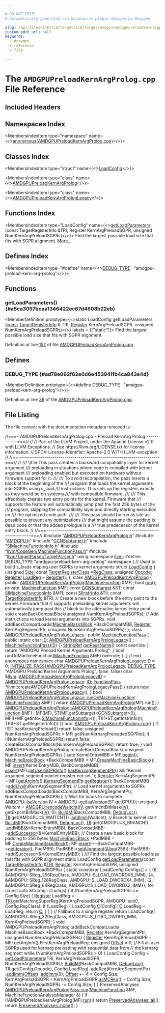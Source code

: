 ```yaml
---

# DO NOT EDIT!
# Automatically generated via docusaurus-plugin-doxygen by Doxygen.

slug: /api/files/lib/lib/target/lib/target/amdgpu/amdgpupreloadkernargprolog-cpp
custom_edit_url: null
keywords:
  - doxygen
  - reference
  - file

---
```





# The `AMDGPUPreloadKernArgProlog.cpp` File Reference

<DoxygenPage pluginConfig={pluginConfig}>



## Included Headers

<IncludesList>
<IncludesListItem
  filePath="AMDGPUPreloadKernArgProlog.h"
  permalink="/docs/api/files/lib/lib/target/lib/target/amdgpu/amdgpupreloadkernargprolog-h"
  isLocal="true" />
<IncludesListItem
  filePath="AMDGPU.h"
  permalink="/docs/api/files/lib/lib/target/lib/target/amdgpu/amdgpu-h"
  isLocal="true" />
<IncludesListItem
  filePath="GCNSubtarget.h"
  permalink="/docs/api/files/lib/lib/target/lib/target/amdgpu/gcnsubtarget-h"
  isLocal="true" />
<IncludesListItem
  filePath="SIMachineFunctionInfo.h"
  permalink="/docs/api/files/lib/lib/target/lib/target/amdgpu/simachinefunctioninfo-h"
  isLocal="true" />
<IncludesListItem
  filePath="llvm/CodeGen/MachineFunctionPass.h"
  permalink="/docs/api/files/include/include/llvm/include/llvm/codegen/machinefunctionpass-h"
  isLocal="true" />
<IncludesListItem
  filePath="llvm/TargetParser/TargetParser.h"
  permalink="/docs/api/files/include/include/llvm/include/llvm/targetparser/targetparser-h"
  isLocal="true" />
</IncludesList>

## Namespaces Index

<MembersIndex>

<MembersIndexItem
  type="namespace"
  name={<><a href="/docs/api/namespaces/anonymous-amdgpupreloadkernargprolog-cpp-">anonymous&#123;AMDGPUPreloadKernArgProlog.cpp&#125;</a></>}>
</MembersIndexItem>

</MembersIndex>

## Classes Index

<MembersIndex>

<MembersIndexItem
  type="struct"
  name={<><a href="/docs/api/structs/anonymous-namespace-amdgpupreloadkernargprolog-cpp-/loadconfig">LoadConfig</a></>}>
</MembersIndexItem>

<MembersIndexItem
  type="class"
  name={<><a href="/docs/api/classes/anonymous-namespace-amdgpupreloadkernargprolog-cpp-/amdgpupreloadkernargprolog">AMDGPUPreloadKernArgProlog</a></>}>
</MembersIndexItem>

<MembersIndexItem
  type="class"
  name={<><a href="/docs/api/classes/anonymous-namespace-amdgpupreloadkernargprolog-cpp-/amdgpupreloadkernargprologlegacy">AMDGPUPreloadKernArgPrologLegacy</a></>}>
</MembersIndexItem>

</MembersIndex>

## Functions Index

<MembersIndex>

<MembersIndexItem
  type="LoadConfig"
  name={<><a href="#a5ca3057bcaa1346422ec67d4608b22eb">getLoadParameters</a> (const TargetRegisterInfo &amp;TRI, Register KernArgPreloadSGPR, unsigned NumKernArgPreloadSGPRs)</>}>
Find the largest possible load size that fits with SGPR alignment. <a href="#a5ca3057bcaa1346422ec67d4608b22eb">More...</a>
</MembersIndexItem>

</MembersIndex>

## Defines Index

<MembersIndex>

<MembersIndexItem
  type="#define"
  name={<><a href="#ad78e062f62e0d6e453941fb4ca843e4d">DEBUG&#95;TYPE</a>&nbsp;&nbsp;&nbsp;&quot;amdgpu-preload-kern-arg-prolog&quot;</>}>
</MembersIndexItem>

</MembersIndex>


<SectionDefinition>

## Functions

### getLoadParameters() {#a5ca3057bcaa1346422ec67d4608b22eb}

<MemberDefinition
  prototype={<>static LoadConfig getLoadParameters (<a href="/docs/api/files/lib/lib/target/lib/target/aarch64/aarch64promoteconstant-cpp/#a90f8350fecae261c25be85d38b451bff">const</a> <a href="/docs/api/classes/llvm/targetregisterinfo">TargetRegisterInfo</a> &amp; TRI, <a href="/docs/api/classes/llvm/register">Register</a> KernArgPreloadSGPR, unsigned NumKernArgPreloadSGPRs)</>}
  labels = {["static"]}>
Find the largest possible load size that fits with SGPR alignment.

Definition at line <a href="#l00157">157</a> of file <a href="/docs/api/files/lib/lib/target/lib/target/amdgpu/amdgpupreloadkernargprolog-cpp">AMDGPUPreloadKernArgProlog.cpp</a>.
</MemberDefinition>

</SectionDefinition>

<SectionDefinition>

## Defines

### DEBUG&#95;TYPE {#ad78e062f62e0d6e453941fb4ca843e4d}

<MemberDefinition
  prototype={<>#define DEBUG&#95;TYPE&nbsp;&nbsp;&nbsp;&quot;amdgpu-preload-kern-arg-prolog&quot;</>}>

Definition at line <a href="#l00038">38</a> of file <a href="/docs/api/files/lib/lib/target/lib/target/amdgpu/amdgpupreloadkernargprolog-cpp">AMDGPUPreloadKernArgProlog.cpp</a>.
</MemberDefinition>

</SectionDefinition>

## File Listing

The file content with the documentation metadata removed is:

<ProgramListing>

<Link id="l00001" /><CodeLine lineNumber="1"><Highlight kind="comment">//===- AMDGPUPreloadKernArgProlog.cpp - Preload KernArg Prolog ------------===//</Highlight><Highlight kind="normal"></Highlight></CodeLine>
<Link id="l00002" /><CodeLine lineNumber="2"><Highlight kind="normal"></Highlight><Highlight kind="comment">//</Highlight><Highlight kind="normal"></Highlight></CodeLine>
<Link id="l00003" /><CodeLine lineNumber="3"><Highlight kind="normal"></Highlight><Highlight kind="comment">// Part of the LLVM Project, under the Apache License v2.0 with LLVM Exceptions.</Highlight><Highlight kind="normal"></Highlight></CodeLine>
<Link id="l00004" /><CodeLine lineNumber="4"><Highlight kind="normal"></Highlight><Highlight kind="comment">// See https://llvm.org/LICENSE.txt for license information.</Highlight><Highlight kind="normal"></Highlight></CodeLine>
<Link id="l00005" /><CodeLine lineNumber="5"><Highlight kind="normal"></Highlight><Highlight kind="comment">// SPDX-License-Identifier: Apache-2.0 WITH LLVM-exception</Highlight><Highlight kind="normal"></Highlight></CodeLine>
<Link id="l00006" /><CodeLine lineNumber="6"><Highlight kind="normal"></Highlight><Highlight kind="comment">//</Highlight><Highlight kind="normal"></Highlight></CodeLine>
<Link id="l00007" /><CodeLine lineNumber="7"><Highlight kind="normal"></Highlight><Highlight kind="comment">//===----------------------------------------------------------------------===//</Highlight><Highlight kind="normal"></Highlight></CodeLine>
<Link id="l00008" /><CodeLine lineNumber="8"><Highlight kind="normal"></Highlight><Highlight kind="comment">//</Highlight><Highlight kind="comment"></Highlight></CodeLine>
<Link id="l00009" /><CodeLine lineNumber="9"><Highlight kind="comment">/// \\file This pass creates a backward compatibility layer for kernel argument</Highlight></CodeLine>
<Link id="l00010" /><CodeLine lineNumber="10"><Highlight kind="comment">/// preloading in situations where code is compiled with kernel argument</Highlight></CodeLine>
<Link id="l00011" /><CodeLine lineNumber="11"><Highlight kind="comment">/// preloading enabled but executed on hardware without firmware support for it.</Highlight></CodeLine>
<Link id="l00012" /><CodeLine lineNumber="12"><Highlight kind="comment">///</Highlight></CodeLine>
<Link id="l00013" /><CodeLine lineNumber="13"><Highlight kind="comment">/// To avoid recompilation, the pass inserts a block at the beginning of the</Highlight></CodeLine>
<Link id="l00014" /><CodeLine lineNumber="14"><Highlight kind="comment">/// program that loads the kernel arguments into SGPRs using s&#95;load</Highlight></CodeLine>
<Link id="l00015" /><CodeLine lineNumber="15"><Highlight kind="comment">/// instructions. This sets up the registers exactly as they would be on systems</Highlight></CodeLine>
<Link id="l00016" /><CodeLine lineNumber="16"><Highlight kind="comment">/// with compatible firmware.</Highlight></CodeLine>
<Link id="l00017" /><CodeLine lineNumber="17"><Highlight kind="comment">///</Highlight></CodeLine>
<Link id="l00018" /><CodeLine lineNumber="18"><Highlight kind="comment">/// This effectively creates two entry points for the kernel. Firmware that</Highlight></CodeLine>
<Link id="l00019" /><CodeLine lineNumber="19"><Highlight kind="comment">/// supports the feature will automatically jump past the first 256 bytes of the</Highlight></CodeLine>
<Link id="l00020" /><CodeLine lineNumber="20"><Highlight kind="comment">/// program, skipping the compatibility layer and directly starting execution on</Highlight></CodeLine>
<Link id="l00021" /><CodeLine lineNumber="21"><Highlight kind="comment">/// the optimized code path.</Highlight></CodeLine>
<Link id="l00022" /><CodeLine lineNumber="22"><Highlight kind="comment">///</Highlight></CodeLine>
<Link id="l00023" /><CodeLine lineNumber="23"><Highlight kind="comment">/// This pass should be run as late as possible to prevent any optimizations</Highlight></CodeLine>
<Link id="l00024" /><CodeLine lineNumber="24"><Highlight kind="comment">/// that might assume the padding is dead code or that the added prologue is a</Highlight></CodeLine>
<Link id="l00025" /><CodeLine lineNumber="25"><Highlight kind="comment">/// true predecessor of the kernel entry block.</Highlight><Highlight kind="normal"></Highlight></CodeLine>
<Link id="l00026" /><CodeLine lineNumber="26"><Highlight kind="normal"></Highlight><Highlight kind="comment">//</Highlight><Highlight kind="normal"></Highlight></CodeLine>
<Link id="l00027" /><CodeLine lineNumber="27"><Highlight kind="normal"></Highlight><Highlight kind="comment">//===----------------------------------------------------------------------===//</Highlight><Highlight kind="normal"></Highlight></CodeLine>
<Link id="l00028" /><CodeLine lineNumber="28"><Highlight kind="normal"></Highlight></CodeLine>
<Link id="l00029" /><CodeLine lineNumber="29"><Highlight kind="normal"></Highlight><Highlight kind="preprocessor">#include &quot;<a href="/docs/api/files/lib/lib/target/lib/target/amdgpu/amdgpupreloadkernargprolog-h">AMDGPUPreloadKernArgProlog.h</a>&quot;</Highlight><Highlight kind="normal"></Highlight></CodeLine>
<Link id="l00030" /><CodeLine lineNumber="30"><Highlight kind="normal"></Highlight><Highlight kind="preprocessor">#include &quot;<a href="/docs/api/files/lib/lib/target/lib/target/amdgpu/amdgpu-h">AMDGPU.h</a>&quot;</Highlight><Highlight kind="normal"></Highlight></CodeLine>
<Link id="l00031" /><CodeLine lineNumber="31"><Highlight kind="normal"></Highlight><Highlight kind="preprocessor">#include &quot;<a href="/docs/api/files/lib/lib/target/lib/target/amdgpu/gcnsubtarget-h">GCNSubtarget.h</a>&quot;</Highlight><Highlight kind="normal"></Highlight></CodeLine>
<Link id="l00032" /><CodeLine lineNumber="32"><Highlight kind="normal"></Highlight><Highlight kind="preprocessor">#include &quot;<a href="/docs/api/files/lib/lib/target/lib/target/amdgpu/simachinefunctioninfo-h">SIMachineFunctionInfo.h</a>&quot;</Highlight><Highlight kind="normal"></Highlight></CodeLine>
<Link id="l00033" /><CodeLine lineNumber="33"><Highlight kind="normal"></Highlight><Highlight kind="preprocessor">#include &quot;<a href="/docs/api/files/include/include/llvm/include/llvm/codegen/machinefunctionpass-h">llvm/CodeGen/MachineFunctionPass.h</a>&quot;</Highlight><Highlight kind="normal"></Highlight></CodeLine>
<Link id="l00034" /><CodeLine lineNumber="34"><Highlight kind="normal"></Highlight><Highlight kind="preprocessor">#include &quot;<a href="/docs/api/files/include/include/llvm/include/llvm/targetparser/targetparser-h">llvm/TargetParser/TargetParser.h</a>&quot;</Highlight><Highlight kind="normal"></Highlight></CodeLine>
<Link id="l00035" /><CodeLine lineNumber="35"><Highlight kind="normal"></Highlight></CodeLine>
<Link id="l00036" /><CodeLine lineNumber="36"><Highlight kind="normal"></Highlight><Highlight kind="keyword">using namespace </Highlight><Highlight kind="normal"><a href="/docs/api/namespaces/llvm">llvm</a>;</Highlight></CodeLine>
<Link id="l00037" /><CodeLine lineNumber="37"><Highlight kind="normal"></Highlight></CodeLine>
<Link id="l00038" /><CodeLine lineNumber="38" lineLink="#ad78e062f62e0d6e453941fb4ca843e4d"><Highlight kind="normal"></Highlight><Highlight kind="preprocessor">#define DEBUG&#95;TYPE &quot;amdgpu-preload-kern-arg-prolog&quot;</Highlight><Highlight kind="normal"></Highlight></CodeLine>
<Link id="l00039" /><CodeLine lineNumber="39"><Highlight kind="normal"></Highlight></CodeLine>
<Link id="l00040" /><CodeLine lineNumber="40" lineLink="/docs/api/namespaces/anonymous-amdgpupreloadkernargprolog-cpp-"><Highlight kind="normal"></Highlight><Highlight kind="keyword">namespace </Highlight><Highlight kind="normal">&#123;</Highlight></CodeLine>
<Link id="l00041" /><CodeLine lineNumber="41"><Highlight kind="normal"></Highlight></CodeLine>
<Link id="l00042" /><CodeLine lineNumber="42"><Highlight kind="normal"></Highlight><Highlight kind="comment">// Used to build s&#95;loads maping user SGPRs to kernel arguments</Highlight><Highlight kind="normal"></Highlight></CodeLine>
<Link id="l00043" /><CodeLine lineNumber="43" lineLink="/docs/api/structs/anonymous-namespace-amdgpupreloadkernargprolog-cpp-/loadconfig"><Highlight kind="normal"></Highlight><Highlight kind="keyword">struct </Highlight><Highlight kind="normal"><a href="/docs/api/structs/anonymous-namespace-amdgpupreloadkernargprolog-cpp-/loadconfig">LoadConfig</a> &#123;</Highlight></CodeLine>
<Link id="l00044" /><CodeLine lineNumber="44" lineLink="/docs/api/structs/anonymous-namespace-amdgpupreloadkernargprolog-cpp-/loadconfig/#a884dea6c9a840dd0b998640d5c881e43"><Highlight kind="normal">  </Highlight><Highlight kind="keywordtype">unsigned</Highlight><Highlight kind="normal"> <a href="/docs/api/structs/anonymous-namespace-amdgpupreloadkernargprolog-cpp-/loadconfig/#a884dea6c9a840dd0b998640d5c881e43">Size</a>;</Highlight></CodeLine>
<Link id="l00045" /><CodeLine lineNumber="45" lineLink="/docs/api/structs/anonymous-namespace-amdgpupreloadkernargprolog-cpp-/loadconfig/#acf52f3aa214879fe08ae594dbf26a640"><Highlight kind="normal">  </Highlight><Highlight kind="keyword">const</Highlight><Highlight kind="normal"> <a href="/docs/api/classes/llvm/targetregisterclass">TargetRegisterClass</a> &#42;<a href="/docs/api/structs/anonymous-namespace-amdgpupreloadkernargprolog-cpp-/loadconfig/#acf52f3aa214879fe08ae594dbf26a640">RegClass</a>;</Highlight></CodeLine>
<Link id="l00046" /><CodeLine lineNumber="46" lineLink="/docs/api/structs/anonymous-namespace-amdgpupreloadkernargprolog-cpp-/loadconfig/#a1472a26f87f1ee89cd2206bc6f16578e"><Highlight kind="normal">  </Highlight><Highlight kind="keywordtype">unsigned</Highlight><Highlight kind="normal"> <a href="/docs/api/structs/anonymous-namespace-amdgpupreloadkernargprolog-cpp-/loadconfig/#a1472a26f87f1ee89cd2206bc6f16578e">Opcode</a>;</Highlight></CodeLine>
<Link id="l00047" /><CodeLine lineNumber="47" lineLink="/docs/api/structs/anonymous-namespace-amdgpupreloadkernargprolog-cpp-/loadconfig/#adbbeeafc056543d726bea428c6844f1d"><Highlight kind="normal">  <a href="/docs/api/classes/llvm/register">Register</a> <a href="/docs/api/structs/anonymous-namespace-amdgpupreloadkernargprolog-cpp-/loadconfig/#adbbeeafc056543d726bea428c6844f1d">LoadReg</a> = <a href="/docs/api/files/lib/lib/transforms/lib/transforms/utils/mem2reg-cpp/#a6fde3eb6ca09ddf2fd76432176d817bb">Register</a>();</Highlight></CodeLine>
<Link id="l00048" /><CodeLine lineNumber="48"><Highlight kind="normal">&#125;;</Highlight></CodeLine>
<Link id="l00049" /><CodeLine lineNumber="49"><Highlight kind="normal"></Highlight></CodeLine>
<Link id="l00050" /><CodeLine lineNumber="50" lineLink="/docs/api/classes/anonymous-namespace-amdgpupreloadkernargprolog-cpp-/amdgpupreloadkernargprolog"><Highlight kind="normal"></Highlight><Highlight kind="keyword">class </Highlight><Highlight kind="normal"><a href="/docs/api/classes/anonymous-namespace-amdgpupreloadkernargprolog-cpp-/amdgpupreloadkernargprolog/#a2e34d6a4dc878b77b12ab90b8c423da1">AMDGPUPreloadKernArgProlog</a> &#123;</Highlight></CodeLine>
<Link id="l00051" /><CodeLine lineNumber="51"><Highlight kind="normal"></Highlight><Highlight kind="keyword">public</Highlight><Highlight kind="normal">:</Highlight></CodeLine>
<Link id="l00052" /><CodeLine lineNumber="52"><Highlight kind="normal">  <a href="/docs/api/classes/anonymous-namespace-amdgpupreloadkernargprolog-cpp-/amdgpupreloadkernargprolog/#a2e34d6a4dc878b77b12ab90b8c423da1">AMDGPUPreloadKernArgProlog</a>(<a href="/docs/api/classes/llvm/machinefunction">MachineFunction</a> &amp;MF);</Highlight></CodeLine>
<Link id="l00053" /><CodeLine lineNumber="53"><Highlight kind="normal"></Highlight></CodeLine>
<Link id="l00054" /><CodeLine lineNumber="54"><Highlight kind="normal">  </Highlight><Highlight kind="keywordtype">bool</Highlight><Highlight kind="normal"> <a href="/docs/api/classes/anonymous-namespace-amdgpupreloadkernargprolog-cpp-/amdgpupreloadkernargprolog/#ae90770b7e8d92c7426d613fc6a3f8382">run</a>();</Highlight></CodeLine>
<Link id="l00055" /><CodeLine lineNumber="55"><Highlight kind="normal"></Highlight></CodeLine>
<Link id="l00056" /><CodeLine lineNumber="56"><Highlight kind="normal"></Highlight><Highlight kind="keyword">private</Highlight><Highlight kind="normal">:</Highlight></CodeLine>
<Link id="l00057" /><CodeLine lineNumber="57"><Highlight kind="normal">  <a href="/docs/api/classes/llvm/machinefunction">MachineFunction</a> &amp;MF;</Highlight></CodeLine>
<Link id="l00058" /><CodeLine lineNumber="58"><Highlight kind="normal">  </Highlight><Highlight kind="keyword">const</Highlight><Highlight kind="normal"> <a href="/docs/api/classes/llvm/gcnsubtarget">GCNSubtarget</a> &amp;ST;</Highlight></CodeLine>
<Link id="l00059" /><CodeLine lineNumber="59"><Highlight kind="normal">  </Highlight><Highlight kind="keyword">const</Highlight><Highlight kind="normal"> <a href="/docs/api/classes/llvm/simachinefunctioninfo">SIMachineFunctionInfo</a> &amp;MFI;</Highlight></CodeLine>
<Link id="l00060" /><CodeLine lineNumber="60"><Highlight kind="normal">  </Highlight><Highlight kind="keyword">const</Highlight><Highlight kind="normal"> <a href="/docs/api/classes/llvm/siinstrinfo">SIInstrInfo</a> &amp;TII;</Highlight></CodeLine>
<Link id="l00061" /><CodeLine lineNumber="61"><Highlight kind="normal">  </Highlight><Highlight kind="keyword">const</Highlight><Highlight kind="normal"> <a href="/docs/api/classes/llvm/targetregisterinfo">TargetRegisterInfo</a> &amp;TRI;</Highlight></CodeLine>
<Link id="l00062" /><CodeLine lineNumber="62"><Highlight kind="normal"></Highlight></CodeLine>
<Link id="l00063" /><CodeLine lineNumber="63"><Highlight kind="normal">  </Highlight><Highlight kind="comment">// Create a new block before the entry point to the kernel. Firmware that</Highlight><Highlight kind="normal"></Highlight></CodeLine>
<Link id="l00064" /><CodeLine lineNumber="64"><Highlight kind="normal">  </Highlight><Highlight kind="comment">// supports preloading kernel arguments will automatically jump past this</Highlight><Highlight kind="normal"></Highlight></CodeLine>
<Link id="l00065" /><CodeLine lineNumber="65"><Highlight kind="normal">  </Highlight><Highlight kind="comment">// block to the alternative kernel entry point.</Highlight><Highlight kind="normal"></Highlight></CodeLine>
<Link id="l00066" /><CodeLine lineNumber="66"><Highlight kind="normal">  </Highlight><Highlight kind="keywordtype">void</Highlight><Highlight kind="normal"> createBackCompatBlock(</Highlight><Highlight kind="keywordtype">unsigned</Highlight><Highlight kind="normal"> NumKernArgPreloadSGPRs);</Highlight></CodeLine>
<Link id="l00067" /><CodeLine lineNumber="67"><Highlight kind="normal"></Highlight></CodeLine>
<Link id="l00068" /><CodeLine lineNumber="68"><Highlight kind="normal">  </Highlight><Highlight kind="comment">// Add instructions to load kernel arguments into SGPRs.</Highlight><Highlight kind="normal"></Highlight></CodeLine>
<Link id="l00069" /><CodeLine lineNumber="69"><Highlight kind="normal">  </Highlight><Highlight kind="keywordtype">void</Highlight><Highlight kind="normal"> addBackCompatLoads(<a href="/docs/api/classes/llvm/machinebasicblock">MachineBasicBlock</a> &#42;BackCompatMBB,</Highlight></CodeLine>
<Link id="l00070" /><CodeLine lineNumber="70"><Highlight kind="normal">                          <a href="/docs/api/classes/llvm/register">Register</a> KernArgSegmentPtr,</Highlight></CodeLine>
<Link id="l00071" /><CodeLine lineNumber="71"><Highlight kind="normal">                          </Highlight><Highlight kind="keywordtype">unsigned</Highlight><Highlight kind="normal"> NumKernArgPreloadSGPRs);</Highlight></CodeLine>
<Link id="l00072" /><CodeLine lineNumber="72"><Highlight kind="normal">&#125;;</Highlight></CodeLine>
<Link id="l00073" /><CodeLine lineNumber="73"><Highlight kind="normal"></Highlight></CodeLine>
<Link id="l00074" /><CodeLine lineNumber="74" lineLink="/docs/api/classes/anonymous-namespace-amdgpupreloadkernargprolog-cpp-/amdgpupreloadkernargprologlegacy"><Highlight kind="normal"></Highlight><Highlight kind="keyword">class </Highlight><Highlight kind="normal"><a href="/docs/api/classes/anonymous-namespace-amdgpupreloadkernargprolog-cpp-/amdgpupreloadkernargprologlegacy/#a8a89b071b1bdf9e189163266f8603158">AMDGPUPreloadKernArgPrologLegacy</a> : </Highlight><Highlight kind="keyword">public</Highlight><Highlight kind="normal"> <a href="/docs/api/classes/llvm/machinefunctionpass/#a29c81d2386f4a727c6d33413807530c8">MachineFunctionPass</a> &#123;</Highlight></CodeLine>
<Link id="l00075" /><CodeLine lineNumber="75"><Highlight kind="normal"></Highlight><Highlight kind="keyword">public</Highlight><Highlight kind="normal">:</Highlight></CodeLine>
<Link id="l00076" /><CodeLine lineNumber="76" lineLink="/docs/api/classes/anonymous-namespace-amdgpupreloadkernargprolog-cpp-/amdgpupreloadkernargprologlegacy/#aafdae77b6023a3c71523817ef2e152c2"><Highlight kind="normal">  </Highlight><Highlight kind="keyword">static</Highlight><Highlight kind="normal"> </Highlight><Highlight kind="keywordtype">char</Highlight><Highlight kind="normal"> <a href="/docs/api/classes/anonymous-namespace-amdgpupreloadkernargprolog-cpp-/amdgpupreloadkernargprologlegacy/#aafdae77b6023a3c71523817ef2e152c2">ID</a>;</Highlight></CodeLine>
<Link id="l00077" /><CodeLine lineNumber="77"><Highlight kind="normal"></Highlight></CodeLine>
<Link id="l00078" /><CodeLine lineNumber="78" lineLink="/docs/api/classes/anonymous-namespace-amdgpupreloadkernargprolog-cpp-/amdgpupreloadkernargprologlegacy/#a8a89b071b1bdf9e189163266f8603158"><Highlight kind="normal">  <a href="/docs/api/classes/anonymous-namespace-amdgpupreloadkernargprolog-cpp-/amdgpupreloadkernargprologlegacy/#a8a89b071b1bdf9e189163266f8603158">AMDGPUPreloadKernArgPrologLegacy</a>() : <a href="/docs/api/classes/llvm/machinefunctionpass/#a29c81d2386f4a727c6d33413807530c8">MachineFunctionPass</a>(<a href="/docs/api/classes/anonymous-namespace-amdgpupreloadkernargprolog-cpp-/amdgpupreloadkernargprologlegacy/#aafdae77b6023a3c71523817ef2e152c2">ID</a>) &#123;&#125;</Highlight></CodeLine>
<Link id="l00079" /><CodeLine lineNumber="79"><Highlight kind="normal"></Highlight></CodeLine>
<Link id="l00080" /><CodeLine lineNumber="80" lineLink="/docs/api/classes/anonymous-namespace-amdgpupreloadkernargprolog-cpp-/amdgpupreloadkernargprologlegacy/#ad8a8d4cbbf65a5c3e1b2576556c72606"><Highlight kind="normal">  <a href="/docs/api/classes/llvm/stringref">StringRef</a> <a href="/docs/api/classes/anonymous-namespace-amdgpupreloadkernargprolog-cpp-/amdgpupreloadkernargprologlegacy/#ad8a8d4cbbf65a5c3e1b2576556c72606">getPassName</a>()</Highlight><Highlight kind="keyword"> const override </Highlight><Highlight kind="normal">&#123;</Highlight></CodeLine>
<Link id="l00081" /><CodeLine lineNumber="81"><Highlight kind="normal">    </Highlight><Highlight kind="keywordflow">return</Highlight><Highlight kind="normal"> </Highlight><Highlight kind="stringliteral">&quot;AMDGPU Preload Kernel Arguments Prolog&quot;</Highlight><Highlight kind="normal">;</Highlight></CodeLine>
<Link id="l00082" /><CodeLine lineNumber="82"><Highlight kind="normal">  &#125;</Highlight></CodeLine>
<Link id="l00083" /><CodeLine lineNumber="83"><Highlight kind="normal"></Highlight></CodeLine>
<Link id="l00084" /><CodeLine lineNumber="84"><Highlight kind="normal">  </Highlight><Highlight kind="keywordtype">bool</Highlight><Highlight kind="normal"> runOnMachineFunction(<a href="/docs/api/classes/llvm/machinefunction">MachineFunction</a> &amp;MF) </Highlight><Highlight kind="keyword">override</Highlight><Highlight kind="normal">;</Highlight></CodeLine>
<Link id="l00085" /><CodeLine lineNumber="85"><Highlight kind="normal">&#125;;</Highlight></CodeLine>
<Link id="l00086" /><CodeLine lineNumber="86"><Highlight kind="normal"></Highlight></CodeLine>
<Link id="l00087" /><CodeLine lineNumber="87"><Highlight kind="normal">&#125; </Highlight><Highlight kind="comment">// end anonymous namespace</Highlight><Highlight kind="normal"></Highlight></CodeLine>
<Link id="l00088" /><CodeLine lineNumber="88"><Highlight kind="normal"></Highlight></CodeLine>
<Link id="l00089" /><CodeLine lineNumber="89"><Highlight kind="normal"></Highlight><Highlight kind="keywordtype">char</Highlight><Highlight kind="normal"> <a href="/docs/api/classes/anonymous-namespace-amdgpupreloadkernargprolog-cpp-/amdgpupreloadkernargprologlegacy/#aafdae77b6023a3c71523817ef2e152c2">AMDGPUPreloadKernArgPrologLegacy::ID</a> = 0;</Highlight></CodeLine>
<Link id="l00090" /><CodeLine lineNumber="90"><Highlight kind="normal"></Highlight></CodeLine>
<Link id="l00091" /><CodeLine lineNumber="91"><Highlight kind="normal"><a href="/docs/api/files/include/include/llvm/passsupport-h/#af807c9595d50b45c0008924c4679c85c">INITIALIZE&#95;PASS</a>(<a href="/docs/api/classes/anonymous-namespace-amdgpupreloadkernargprolog-cpp-/amdgpupreloadkernargprologlegacy/#a8a89b071b1bdf9e189163266f8603158">AMDGPUPreloadKernArgPrologLegacy</a>, <a href="/docs/api/files/include/include/llvm/include/llvm/adt/genericcycleimpl-h/#ad78e062f62e0d6e453941fb4ca843e4d">DEBUG&#95;TYPE</a>,</Highlight></CodeLine>
<Link id="l00092" /><CodeLine lineNumber="92"><Highlight kind="normal">                </Highlight><Highlight kind="stringliteral">&quot;AMDGPU Preload Kernel Arguments Prolog&quot;</Highlight><Highlight kind="normal">, </Highlight><Highlight kind="keyword">false</Highlight><Highlight kind="normal">, </Highlight><Highlight kind="keyword">false</Highlight><Highlight kind="normal">)</Highlight></CodeLine>
<Link id="l00093" /><CodeLine lineNumber="93"><Highlight kind="normal"></Highlight></CodeLine>
<Link id="l00094" /><CodeLine lineNumber="94"><Highlight kind="normal">char &amp;<a href="/docs/api/namespaces/llvm">llvm</a>::<a href="/docs/api/namespaces/llvm/#a1239e0f86de632235a6d269e32ad65a1">AMDGPUPreloadKernArgPrologLegacyID</a> =</Highlight></CodeLine>
<Link id="l00095" /><CodeLine lineNumber="95"><Highlight kind="normal">    <a href="/docs/api/classes/anonymous-namespace-amdgpupreloadkernargprolog-cpp-/amdgpupreloadkernargprologlegacy/#a8a89b071b1bdf9e189163266f8603158">AMDGPUPreloadKernArgPrologLegacy</a>::<a href="/docs/api/namespaces/llvm/callingconv/#abdf8cf606905c10634e831390981b0ed">ID</a>;</Highlight></CodeLine>
<Link id="l00096" /><CodeLine lineNumber="96"><Highlight kind="normal"></Highlight></CodeLine>
<Link id="l00097" /><CodeLine lineNumber="97"><Highlight kind="normal"><a href="/docs/api/classes/llvm/functionpass">FunctionPass</a> &#42;<a href="/docs/api/namespaces/llvm">llvm</a>::<a href="/docs/api/namespaces/llvm/#a608059ed9b82ffc6c74899681a2ce2bc">createAMDGPUPreloadKernArgPrologLegacyPass</a>() &#123;</Highlight></CodeLine>
<Link id="l00098" /><CodeLine lineNumber="98"><Highlight kind="normal">  </Highlight><Highlight kind="keywordflow">return</Highlight><Highlight kind="normal"> </Highlight><Highlight kind="keyword">new</Highlight><Highlight kind="normal"> <a href="/docs/api/classes/anonymous-namespace-amdgpupreloadkernargprolog-cpp-/amdgpupreloadkernargprologlegacy/#a8a89b071b1bdf9e189163266f8603158">AMDGPUPreloadKernArgPrologLegacy</a>();</Highlight></CodeLine>
<Link id="l00099" /><CodeLine lineNumber="99"><Highlight kind="normal">&#125;</Highlight></CodeLine>
<Link id="l00100" /><CodeLine lineNumber="100"><Highlight kind="normal"></Highlight></CodeLine>
<Link id="l00101" /><CodeLine lineNumber="101" lineLink="/docs/api/classes/anonymous-namespace-amdgpupreloadkernargprolog-cpp-/amdgpupreloadkernargprologlegacy/#abb9d2f955fdc33294f429b8621fb9275"><Highlight kind="normal"></Highlight><Highlight kind="keywordtype">bool</Highlight><Highlight kind="normal"> <a href="/docs/api/classes/anonymous-namespace-amdgpupreloadkernargprolog-cpp-/amdgpupreloadkernargprologlegacy/#abb9d2f955fdc33294f429b8621fb9275">AMDGPUPreloadKernArgPrologLegacy::runOnMachineFunction</a>(</Highlight></CodeLine>
<Link id="l00102" /><CodeLine lineNumber="102"><Highlight kind="normal">    <a href="/docs/api/classes/llvm/machinefunction">MachineFunction</a> &amp;MF) &#123;</Highlight></CodeLine>
<Link id="l00103" /><CodeLine lineNumber="103"><Highlight kind="normal">  </Highlight><Highlight kind="keywordflow">return</Highlight><Highlight kind="normal"> <a href="/docs/api/classes/anonymous-namespace-amdgpupreloadkernargprolog-cpp-/amdgpupreloadkernargprolog/#a2e34d6a4dc878b77b12ab90b8c423da1">AMDGPUPreloadKernArgProlog</a>(MF).run();</Highlight></CodeLine>
<Link id="l00104" /><CodeLine lineNumber="104"><Highlight kind="normal">&#125;</Highlight></CodeLine>
<Link id="l00105" /><CodeLine lineNumber="105"><Highlight kind="normal"></Highlight></CodeLine>
<Link id="l00106" /><CodeLine lineNumber="106" lineLink="/docs/api/classes/anonymous-namespace-amdgpupreloadkernargprolog-cpp-/amdgpupreloadkernargprolog/#a2e34d6a4dc878b77b12ab90b8c423da1"><Highlight kind="normal"><a href="/docs/api/classes/anonymous-namespace-amdgpupreloadkernargprolog-cpp-/amdgpupreloadkernargprolog/#a2e34d6a4dc878b77b12ab90b8c423da1">AMDGPUPreloadKernArgProlog::AMDGPUPreloadKernArgProlog</a>(<a href="/docs/api/classes/llvm/machinefunction">MachineFunction</a> &amp;MF)</Highlight></CodeLine>
<Link id="l00107" /><CodeLine lineNumber="107"><Highlight kind="normal">    : MF(MF), ST(MF.getSubtarget&lt;<a href="/docs/api/classes/llvm/gcnsubtarget">GCNSubtarget</a>&gt;()),</Highlight></CodeLine>
<Link id="l00108" /><CodeLine lineNumber="108"><Highlight kind="normal">      MFI(&#42;MF.getInfo&lt;<a href="/docs/api/classes/llvm/simachinefunctioninfo">SIMachineFunctionInfo</a>&gt;()), TII(&#42;ST.getInstrInfo()),</Highlight></CodeLine>
<Link id="l00109" /><CodeLine lineNumber="109"><Highlight kind="normal">      TRI(&#42;ST.getRegisterInfo()) &#123;&#125;</Highlight></CodeLine>
<Link id="l00110" /><CodeLine lineNumber="110"><Highlight kind="normal"></Highlight></CodeLine>
<Link id="l00111" /><CodeLine lineNumber="111" lineLink="/docs/api/classes/anonymous-namespace-amdgpupreloadkernargprolog-cpp-/amdgpupreloadkernargprolog/#ae90770b7e8d92c7426d613fc6a3f8382"><Highlight kind="normal"></Highlight><Highlight kind="keywordtype">bool</Highlight><Highlight kind="normal"> <a href="/docs/api/classes/anonymous-namespace-amdgpupreloadkernargprolog-cpp-/amdgpupreloadkernargprolog/#ae90770b7e8d92c7426d613fc6a3f8382">AMDGPUPreloadKernArgProlog::run</a>() &#123;</Highlight></CodeLine>
<Link id="l00112" /><CodeLine lineNumber="112"><Highlight kind="normal">  </Highlight><Highlight kind="keywordflow">if</Highlight><Highlight kind="normal"> (!ST.hasKernargPreload())</Highlight></CodeLine>
<Link id="l00113" /><CodeLine lineNumber="113"><Highlight kind="normal">    </Highlight><Highlight kind="keywordflow">return</Highlight><Highlight kind="normal"> </Highlight><Highlight kind="keyword">false</Highlight><Highlight kind="normal">;</Highlight></CodeLine>
<Link id="l00114" /><CodeLine lineNumber="114"><Highlight kind="normal"></Highlight></CodeLine>
<Link id="l00115" /><CodeLine lineNumber="115"><Highlight kind="normal">  </Highlight><Highlight kind="keywordtype">unsigned</Highlight><Highlight kind="normal"> NumKernArgPreloadSGPRs = MFI.getNumKernargPreloadedSGPRs();</Highlight></CodeLine>
<Link id="l00116" /><CodeLine lineNumber="116"><Highlight kind="normal">  </Highlight><Highlight kind="keywordflow">if</Highlight><Highlight kind="normal"> (!NumKernArgPreloadSGPRs)</Highlight></CodeLine>
<Link id="l00117" /><CodeLine lineNumber="117"><Highlight kind="normal">    </Highlight><Highlight kind="keywordflow">return</Highlight><Highlight kind="normal"> </Highlight><Highlight kind="keyword">false</Highlight><Highlight kind="normal">;</Highlight></CodeLine>
<Link id="l00118" /><CodeLine lineNumber="118"><Highlight kind="normal"></Highlight></CodeLine>
<Link id="l00119" /><CodeLine lineNumber="119"><Highlight kind="normal">  createBackCompatBlock(NumKernArgPreloadSGPRs);</Highlight></CodeLine>
<Link id="l00120" /><CodeLine lineNumber="120"><Highlight kind="normal">  </Highlight><Highlight kind="keywordflow">return</Highlight><Highlight kind="normal"> </Highlight><Highlight kind="keyword">true</Highlight><Highlight kind="normal">;</Highlight></CodeLine>
<Link id="l00121" /><CodeLine lineNumber="121"><Highlight kind="normal">&#125;</Highlight></CodeLine>
<Link id="l00122" /><CodeLine lineNumber="122"><Highlight kind="normal"></Highlight></CodeLine>
<Link id="l00123" /><CodeLine lineNumber="123"><Highlight kind="normal"></Highlight><Highlight kind="keywordtype">void</Highlight><Highlight kind="normal"> AMDGPUPreloadKernArgProlog::createBackCompatBlock(</Highlight></CodeLine>
<Link id="l00124" /><CodeLine lineNumber="124"><Highlight kind="normal">    </Highlight><Highlight kind="keywordtype">unsigned</Highlight><Highlight kind="normal"> NumKernArgPreloadSGPRs) &#123;</Highlight></CodeLine>
<Link id="l00125" /><CodeLine lineNumber="125"><Highlight kind="normal">  </Highlight><Highlight kind="keyword">auto</Highlight><Highlight kind="normal"> KernelEntryMBB = MF.<a href="/docs/api/classes/llvm/machinefunction/#ab0789854909cf47f640a85fa2bac29c7">begin</a>();</Highlight></CodeLine>
<Link id="l00126" /><CodeLine lineNumber="126"><Highlight kind="normal">  <a href="/docs/api/classes/llvm/machinebasicblock">MachineBasicBlock</a> &#42;BackCompatMBB = MF.<a href="/docs/api/classes/llvm/machinefunction/#adfc62ee16549afaac5bde30156ddc989">CreateMachineBasicBlock</a>();</Highlight></CodeLine>
<Link id="l00127" /><CodeLine lineNumber="127"><Highlight kind="normal">  MF.<a href="/docs/api/classes/llvm/machinefunction/#af4c0db6d503e0ba3b8e44067023ffbba">insert</a>(KernelEntryMBB, BackCompatMBB);</Highlight></CodeLine>
<Link id="l00128" /><CodeLine lineNumber="128"><Highlight kind="normal"></Highlight></CodeLine>
<Link id="l00129" /><CodeLine lineNumber="129"><Highlight kind="normal">  <a href="/docs/api/files/lib/lib/target/lib/target/amdgpu/silowercontrolflow-cpp/#a4868c5d81c5ccc98c47aeab6244346a0">assert</a>(MFI.<a href="/docs/api/classes/llvm/simachinefunctioninfo/#a1dc64be914cf9386846075f0c66c577b">getUserSGPRInfo</a>().<a href="/docs/api/classes/llvm/gcnusersgprusageinfo/#a1b002bef17a1750dad84568c253872a4">hasKernargSegmentPtr</a>() &amp;&amp;</Highlight></CodeLine>
<Link id="l00130" /><CodeLine lineNumber="130"><Highlight kind="normal">         </Highlight><Highlight kind="stringliteral">&quot;Kernel argument segment pointer register not set.&quot;</Highlight><Highlight kind="normal">);</Highlight></CodeLine>
<Link id="l00131" /><CodeLine lineNumber="131"><Highlight kind="normal">  <a href="/docs/api/classes/llvm/register">Register</a> KernArgSegmentPtr = MFI.<a href="/docs/api/classes/llvm/simachinefunctioninfo/#ad1686a99a0b83ead8aeb2285d199af44">getArgInfo</a>().<a href="/docs/api/structs/llvm/amdgpufunctionarginfo/#ab0303f30b08e804220730feac44a5880">KernargSegmentPtr</a>.<a href="/docs/api/structs/llvm/argdescriptor/#a2ee87af66bd7eee85e5a7baabe20afe3">getRegister</a>();</Highlight></CodeLine>
<Link id="l00132" /><CodeLine lineNumber="132"><Highlight kind="normal">  BackCompatMBB-&gt;<a href="/docs/api/classes/llvm/machinebasicblock/#acce9c12cc977a88dc7bc51493ce7681c">addLiveIn</a>(KernArgSegmentPtr);</Highlight></CodeLine>
<Link id="l00133" /><CodeLine lineNumber="133"><Highlight kind="normal"></Highlight></CodeLine>
<Link id="l00134" /><CodeLine lineNumber="134"><Highlight kind="normal">  </Highlight><Highlight kind="comment">// Load kernel arguments to SGPRs</Highlight><Highlight kind="normal"></Highlight></CodeLine>
<Link id="l00135" /><CodeLine lineNumber="135"><Highlight kind="normal">  addBackCompatLoads(BackCompatMBB, KernArgSegmentPtr, NumKernArgPreloadSGPRs);</Highlight></CodeLine>
<Link id="l00136" /><CodeLine lineNumber="136"><Highlight kind="normal"></Highlight></CodeLine>
<Link id="l00137" /><CodeLine lineNumber="137"><Highlight kind="normal">  </Highlight><Highlight kind="comment">// Wait for loads to complete</Highlight><Highlight kind="normal"></Highlight></CodeLine>
<Link id="l00138" /><CodeLine lineNumber="138"><Highlight kind="normal">  <a href="/docs/api/structs/llvm/amdgpu/isaversion">AMDGPU::IsaVersion</a> <a href="/docs/api/files/lib/lib/support/lib/support/blake3/blake3-impl-h/#a78823051d1dad34b9b3d8120112e674d">IV</a> = <a href="/docs/api/namespaces/llvm/amdgpu/#a4c450943f424116a9b6b9a3db451af6c">AMDGPU::getIsaVersion</a>(ST.getCPU());</Highlight></CodeLine>
<Link id="l00139" /><CodeLine lineNumber="139"><Highlight kind="normal">  </Highlight><Highlight kind="keywordtype">unsigned</Highlight><Highlight kind="normal"> Waitcnt =</Highlight></CodeLine>
<Link id="l00140" /><CodeLine lineNumber="140"><Highlight kind="normal">      <a href="/docs/api/namespaces/llvm/amdgpu/#a538a5f491696e8b8ef0987e3aaedbb37">AMDGPU::encodeWaitcnt</a>(<a href="/docs/api/files/lib/lib/support/lib/support/blake3/blake3-impl-h/#a78823051d1dad34b9b3d8120112e674d">IV</a>, getVmcntBitMask(<a href="/docs/api/files/lib/lib/support/lib/support/blake3/blake3-impl-h/#a78823051d1dad34b9b3d8120112e674d">IV</a>), getExpcntBitMask(<a href="/docs/api/files/lib/lib/support/lib/support/blake3/blake3-impl-h/#a78823051d1dad34b9b3d8120112e674d">IV</a>), 0);</Highlight></CodeLine>
<Link id="l00141" /><CodeLine lineNumber="141"><Highlight kind="normal">  <a href="/docs/api/namespaces/llvm/#a17e04afcf0c5efeb0eb6a9a45287b5e4">BuildMI</a>(BackCompatMBB, <a href="/docs/api/namespaces/llvm/dwarf-linker/#a463a58e257d5f6fb2c39eb9a2474fc24ac2e06fc138163b7095fa483616a0a47a">DebugLoc</a>(), <a href="/docs/api/files/lib/lib/target/lib/target/hexagon/hexagoncopytocombine-cpp/#a1d40004718218dbdf06b496766299101">TII</a>.get(AMDGPU::S&#95;WAITCNT))</Highlight></CodeLine>
<Link id="l00142" /><CodeLine lineNumber="142"><Highlight kind="normal">      .<a href="/docs/api/classes/llvm/machineinstrbuilder/#a6c1f959947905135c7dd215b64957654">addImm</a>(Waitcnt);</Highlight></CodeLine>
<Link id="l00143" /><CodeLine lineNumber="143"><Highlight kind="normal"></Highlight></CodeLine>
<Link id="l00144" /><CodeLine lineNumber="144"><Highlight kind="normal">  </Highlight><Highlight kind="comment">// Branch to kernel start</Highlight><Highlight kind="normal"></Highlight></CodeLine>
<Link id="l00145" /><CodeLine lineNumber="145"><Highlight kind="normal">  <a href="/docs/api/namespaces/llvm/#a17e04afcf0c5efeb0eb6a9a45287b5e4">BuildMI</a>(BackCompatMBB, <a href="/docs/api/namespaces/llvm/dwarf-linker/#a463a58e257d5f6fb2c39eb9a2474fc24ac2e06fc138163b7095fa483616a0a47a">DebugLoc</a>(), <a href="/docs/api/files/lib/lib/target/lib/target/hexagon/hexagoncopytocombine-cpp/#a1d40004718218dbdf06b496766299101">TII</a>.get(AMDGPU::S&#95;BRANCH))</Highlight></CodeLine>
<Link id="l00146" /><CodeLine lineNumber="146"><Highlight kind="normal">      .<a href="/docs/api/classes/llvm/machineinstrbuilder/#abf1febf2a98f588146548a3a485d3838">addMBB</a>(&amp;&#42;KernelEntryMBB);</Highlight></CodeLine>
<Link id="l00147" /><CodeLine lineNumber="147"><Highlight kind="normal">  BackCompatMBB-&gt;<a href="/docs/api/classes/llvm/machinebasicblock/#a935e2a8884592189d8f261634a0b24c5">addSuccessor</a>(&amp;&#42;KernelEntryMBB);</Highlight></CodeLine>
<Link id="l00148" /><CodeLine lineNumber="148"><Highlight kind="normal"></Highlight></CodeLine>
<Link id="l00149" /><CodeLine lineNumber="149"><Highlight kind="normal">  </Highlight><Highlight kind="comment">// Create a new basic block for padding to 256 bytes</Highlight><Highlight kind="normal"></Highlight></CodeLine>
<Link id="l00150" /><CodeLine lineNumber="150"><Highlight kind="normal">  <a href="/docs/api/classes/llvm/machinebasicblock">MachineBasicBlock</a> &#42;PadMBB = MF.<a href="/docs/api/classes/llvm/machinefunction/#adfc62ee16549afaac5bde30156ddc989">CreateMachineBasicBlock</a>();</Highlight></CodeLine>
<Link id="l00151" /><CodeLine lineNumber="151"><Highlight kind="normal">  MF.<a href="/docs/api/classes/llvm/machinefunction/#af4c0db6d503e0ba3b8e44067023ffbba">insert</a>(++BackCompatMBB-&gt;<a href="/docs/api/classes/llvm/ilist-node-impl/#af719fc783be6589465137d997701a432">getIterator</a>(), PadMBB);</Highlight></CodeLine>
<Link id="l00152" /><CodeLine lineNumber="152"><Highlight kind="normal">  PadMBB-&gt;<a href="/docs/api/classes/llvm/machinebasicblock/#a8cb665c210dc8e43f537cf4c9b84e2c7">setAlignment</a>(<a href="/docs/api/structs/llvm/align">Align</a>(256));</Highlight></CodeLine>
<Link id="l00153" /><CodeLine lineNumber="153"><Highlight kind="normal">  PadMBB-&gt;<a href="/docs/api/classes/llvm/machinebasicblock/#a935e2a8884592189d8f261634a0b24c5">addSuccessor</a>(&amp;&#42;KernelEntryMBB);</Highlight></CodeLine>
<Link id="l00154" /><CodeLine lineNumber="154"><Highlight kind="normal">&#125;</Highlight></CodeLine>
<Link id="l00155" /><CodeLine lineNumber="155"><Highlight kind="normal"></Highlight><Highlight kind="comment"></Highlight></CodeLine>
<Link id="l00156" /><CodeLine lineNumber="156"><Highlight kind="comment">/// Find the largest possible load size that fits with SGPR alignment</Highlight><Highlight kind="normal"></Highlight></CodeLine>
<Link id="l00157" /><CodeLine lineNumber="157" lineLink="#a5ca3057bcaa1346422ec67d4608b22eb"><Highlight kind="normal"></Highlight><Highlight kind="keyword">static</Highlight><Highlight kind="normal"> LoadConfig <a href="#a5ca3057bcaa1346422ec67d4608b22eb">getLoadParameters</a>(</Highlight><Highlight kind="keyword">const</Highlight><Highlight kind="normal"> <a href="/docs/api/classes/llvm/targetregisterinfo">TargetRegisterInfo</a> &amp;<a href="/docs/api/files/lib/lib/codegen/machinesink-cpp/#a0f36ed1bc17fc1aa97fe291c439a0698">TRI</a>,</Highlight></CodeLine>
<Link id="l00158" /><CodeLine lineNumber="158"><Highlight kind="normal">                                    <a href="/docs/api/classes/llvm/register">Register</a> KernArgPreloadSGPR,</Highlight></CodeLine>
<Link id="l00159" /><CodeLine lineNumber="159"><Highlight kind="normal">                                    </Highlight><Highlight kind="keywordtype">unsigned</Highlight><Highlight kind="normal"> NumKernArgPreloadSGPRs) &#123;</Highlight></CodeLine>
<Link id="l00160" /><CodeLine lineNumber="160"><Highlight kind="normal">  </Highlight><Highlight kind="keyword">static</Highlight><Highlight kind="normal"> </Highlight><Highlight kind="keyword">constexpr</Highlight><Highlight kind="normal"> LoadConfig Configs&#91;&#93; = &#123;</Highlight></CodeLine>
<Link id="l00161" /><CodeLine lineNumber="161"><Highlight kind="normal">      &#123;8, &amp;AMDGPU::SReg&#95;256RegClass, AMDGPU::S&#95;LOAD&#95;DWORDX8&#95;IMM&#125;,</Highlight></CodeLine>
<Link id="l00162" /><CodeLine lineNumber="162"><Highlight kind="normal">      &#123;4, &amp;AMDGPU::SReg&#95;128RegClass, AMDGPU::S&#95;LOAD&#95;DWORDX4&#95;IMM&#125;,</Highlight></CodeLine>
<Link id="l00163" /><CodeLine lineNumber="163"><Highlight kind="normal">      &#123;2, &amp;AMDGPU::SReg&#95;64RegClass, AMDGPU::S&#95;LOAD&#95;DWORDX2&#95;IMM&#125;&#125;;</Highlight></CodeLine>
<Link id="l00164" /><CodeLine lineNumber="164"><Highlight kind="normal"></Highlight></CodeLine>
<Link id="l00165" /><CodeLine lineNumber="165"><Highlight kind="normal">  </Highlight><Highlight kind="keywordflow">for</Highlight><Highlight kind="normal"> (</Highlight><Highlight kind="keyword">const</Highlight><Highlight kind="normal"> </Highlight><Highlight kind="keyword">auto</Highlight><Highlight kind="normal"> &amp;Config : Configs) &#123;</Highlight></CodeLine>
<Link id="l00166" /><CodeLine lineNumber="166"><Highlight kind="normal">    </Highlight><Highlight kind="keywordflow">if</Highlight><Highlight kind="normal"> (NumKernArgPreloadSGPRs &gt;= Config.Size) &#123;</Highlight></CodeLine>
<Link id="l00167" /><CodeLine lineNumber="167"><Highlight kind="normal">      <a href="/docs/api/classes/llvm/register">Register</a> LoadReg = <a href="/docs/api/files/lib/lib/codegen/machinesink-cpp/#a0f36ed1bc17fc1aa97fe291c439a0698">TRI</a>.getMatchingSuperReg(KernArgPreloadSGPR,</Highlight></CodeLine>
<Link id="l00168" /><CodeLine lineNumber="168"><Highlight kind="normal">                                                 AMDGPU::sub0, Config.RegClass);</Highlight></CodeLine>
<Link id="l00169" /><CodeLine lineNumber="169"><Highlight kind="normal">      </Highlight><Highlight kind="keywordflow">if</Highlight><Highlight kind="normal"> (LoadReg) &#123;</Highlight></CodeLine>
<Link id="l00170" /><CodeLine lineNumber="170"><Highlight kind="normal">        LoadConfig <a href="/docs/api/namespaces/llvm/callingconv/#ac6aa1387c4375260e2468eb5a77fdb4cafd841a49aec1539bc88abc8ff9e170fb">C</a>(Config);</Highlight></CodeLine>
<Link id="l00171" /><CodeLine lineNumber="171"><Highlight kind="normal">        <a href="/docs/api/namespaces/llvm/callingconv/#ac6aa1387c4375260e2468eb5a77fdb4cafd841a49aec1539bc88abc8ff9e170fb">C</a>.LoadReg = LoadReg;</Highlight></CodeLine>
<Link id="l00172" /><CodeLine lineNumber="172"><Highlight kind="normal">        </Highlight><Highlight kind="keywordflow">return</Highlight><Highlight kind="normal"> <a href="/docs/api/namespaces/llvm/callingconv/#ac6aa1387c4375260e2468eb5a77fdb4cafd841a49aec1539bc88abc8ff9e170fb">C</a>;</Highlight></CodeLine>
<Link id="l00173" /><CodeLine lineNumber="173"><Highlight kind="normal">      &#125;</Highlight></CodeLine>
<Link id="l00174" /><CodeLine lineNumber="174"><Highlight kind="normal">    &#125;</Highlight></CodeLine>
<Link id="l00175" /><CodeLine lineNumber="175"><Highlight kind="normal">  &#125;</Highlight></CodeLine>
<Link id="l00176" /><CodeLine lineNumber="176"><Highlight kind="normal"></Highlight></CodeLine>
<Link id="l00177" /><CodeLine lineNumber="177"><Highlight kind="normal">  </Highlight><Highlight kind="comment">// Fallback to a single register</Highlight><Highlight kind="normal"></Highlight></CodeLine>
<Link id="l00178" /><CodeLine lineNumber="178"><Highlight kind="normal">  </Highlight><Highlight kind="keywordflow">return</Highlight><Highlight kind="normal"> LoadConfig&#123;1, &amp;AMDGPU::SReg&#95;32RegClass, AMDGPU::S&#95;LOAD&#95;DWORD&#95;IMM,</Highlight></CodeLine>
<Link id="l00179" /><CodeLine lineNumber="179"><Highlight kind="normal">                    KernArgPreloadSGPR&#125;;</Highlight></CodeLine>
<Link id="l00180" /><CodeLine lineNumber="180"><Highlight kind="normal">&#125;</Highlight></CodeLine>
<Link id="l00181" /><CodeLine lineNumber="181"><Highlight kind="normal"></Highlight></CodeLine>
<Link id="l00182" /><CodeLine lineNumber="182"><Highlight kind="normal"></Highlight><Highlight kind="keywordtype">void</Highlight><Highlight kind="normal"> AMDGPUPreloadKernArgProlog::addBackCompatLoads(</Highlight></CodeLine>
<Link id="l00183" /><CodeLine lineNumber="183"><Highlight kind="normal">    MachineBasicBlock &#42;BackCompatMBB, <a href="/docs/api/files/lib/lib/transforms/lib/transforms/utils/mem2reg-cpp/#a6fde3eb6ca09ddf2fd76432176d817bb">Register</a> KernArgSegmentPtr,</Highlight></CodeLine>
<Link id="l00184" /><CodeLine lineNumber="184"><Highlight kind="normal">    </Highlight><Highlight kind="keywordtype">unsigned</Highlight><Highlight kind="normal"> NumKernArgPreloadSGPRs) &#123;</Highlight></CodeLine>
<Link id="l00185" /><CodeLine lineNumber="185"><Highlight kind="normal">  <a href="/docs/api/files/lib/lib/transforms/lib/transforms/utils/mem2reg-cpp/#a6fde3eb6ca09ddf2fd76432176d817bb">Register</a> KernArgPreloadSGPR = MFI.getArgInfo().FirstKernArgPreloadReg;</Highlight></CodeLine>
<Link id="l00186" /><CodeLine lineNumber="186"><Highlight kind="normal">  </Highlight><Highlight kind="keywordtype">unsigned</Highlight><Highlight kind="normal"> <a href="/docs/api/namespaces/llvm/#a05f5b9a11bdcc5feba62899f95dcf878a3134224cba2545bc57954d3b072aebb4">Offset</a> = 0;</Highlight></CodeLine>
<Link id="l00187" /><CodeLine lineNumber="187"><Highlight kind="normal">  </Highlight><Highlight kind="comment">// Fill all user SGPRs used for kernarg preloading with sequential data from</Highlight><Highlight kind="normal"></Highlight></CodeLine>
<Link id="l00188" /><CodeLine lineNumber="188"><Highlight kind="normal">  </Highlight><Highlight kind="comment">// the kernarg segment</Highlight><Highlight kind="normal"></Highlight></CodeLine>
<Link id="l00189" /><CodeLine lineNumber="189"><Highlight kind="normal">  </Highlight><Highlight kind="keywordflow">while</Highlight><Highlight kind="normal"> (NumKernArgPreloadSGPRs &gt; 0) &#123;</Highlight></CodeLine>
<Link id="l00190" /><CodeLine lineNumber="190"><Highlight kind="normal">    LoadConfig Config =</Highlight></CodeLine>
<Link id="l00191" /><CodeLine lineNumber="191"><Highlight kind="normal">        <a href="#a5ca3057bcaa1346422ec67d4608b22eb">getLoadParameters</a>(TRI, KernArgPreloadSGPR, NumKernArgPreloadSGPRs);</Highlight></CodeLine>
<Link id="l00192" /><CodeLine lineNumber="192"><Highlight kind="normal"></Highlight></CodeLine>
<Link id="l00193" /><CodeLine lineNumber="193"><Highlight kind="normal">    <a href="/docs/api/namespaces/llvm/#a17e04afcf0c5efeb0eb6a9a45287b5e4">BuildMI</a>(BackCompatMBB, <a href="/docs/api/namespaces/llvm/dwarf-linker/#a463a58e257d5f6fb2c39eb9a2474fc24ac2e06fc138163b7095fa483616a0a47a">DebugLoc</a>(), TII.get(Config.Opcode), Config.LoadReg)</Highlight></CodeLine>
<Link id="l00194" /><CodeLine lineNumber="194"><Highlight kind="normal">        .<a href="/docs/api/classes/llvm/machineinstrbuilder/#a927857fc69e4b4f0cde307f86f180df5">addReg</a>(KernArgSegmentPtr)</Highlight></CodeLine>
<Link id="l00195" /><CodeLine lineNumber="195"><Highlight kind="normal">        .<a href="/docs/api/classes/llvm/machineinstrbuilder/#a6c1f959947905135c7dd215b64957654">addImm</a>(<a href="/docs/api/namespaces/llvm/#a05f5b9a11bdcc5feba62899f95dcf878a3134224cba2545bc57954d3b072aebb4">Offset</a>)</Highlight></CodeLine>
<Link id="l00196" /><CodeLine lineNumber="196"><Highlight kind="normal">        .<a href="/docs/api/classes/llvm/machineinstrbuilder/#a6c1f959947905135c7dd215b64957654">addImm</a>(0);</Highlight></CodeLine>
<Link id="l00197" /><CodeLine lineNumber="197"><Highlight kind="normal"></Highlight></CodeLine>
<Link id="l00198" /><CodeLine lineNumber="198"><Highlight kind="normal">    <a href="/docs/api/namespaces/llvm/#a05f5b9a11bdcc5feba62899f95dcf878a3134224cba2545bc57954d3b072aebb4">Offset</a> += 4 &#42; Config.Size;</Highlight></CodeLine>
<Link id="l00199" /><CodeLine lineNumber="199"><Highlight kind="normal">    KernArgPreloadSGPR = KernArgPreloadSGPR.<a href="/docs/api/classes/llvm/register/#a49effcc0d9e7a321043ade70145d11f6">asMCReg</a>() + Config.Size;</Highlight></CodeLine>
<Link id="l00200" /><CodeLine lineNumber="200"><Highlight kind="normal">    NumKernArgPreloadSGPRs -= Config.Size;</Highlight></CodeLine>
<Link id="l00201" /><CodeLine lineNumber="201"><Highlight kind="normal">  &#125;</Highlight></CodeLine>
<Link id="l00202" /><CodeLine lineNumber="202"><Highlight kind="normal">&#125;</Highlight></CodeLine>
<Link id="l00203" /><CodeLine lineNumber="203"><Highlight kind="normal"></Highlight></CodeLine>
<Link id="l00204" /><CodeLine lineNumber="204"><Highlight kind="normal">PreservedAnalyses</Highlight></CodeLine>
<Link id="l00205" /><CodeLine lineNumber="205" lineLink="/docs/api/classes/llvm/amdgpupreloadkernargprologpass/#a0f5aef9a9f098c2144b9ac4e62675666"><Highlight kind="normal"><a href="/docs/api/classes/llvm/amdgpupreloadkernargprologpass/#a0f5aef9a9f098c2144b9ac4e62675666">AMDGPUPreloadKernArgPrologPass::run</a>(<a href="/docs/api/classes/llvm/machinefunction">MachineFunction</a> &amp;MF,</Highlight></CodeLine>
<Link id="l00206" /><CodeLine lineNumber="206"><Highlight kind="normal">                                    <a href="/docs/api/namespaces/llvm/#a064825a8817522ca733ac413a7122d36">MachineFunctionAnalysisManager</a> &amp;) &#123;</Highlight></CodeLine>
<Link id="l00207" /><CodeLine lineNumber="207"><Highlight kind="normal">  </Highlight><Highlight kind="keywordflow">if</Highlight><Highlight kind="normal"> (!AMDGPUPreloadKernArgProlog(MF).<a href="/docs/api/classes/llvm/amdgpupreloadkernargprologpass/#a0f5aef9a9f098c2144b9ac4e62675666">run</a>())</Highlight></CodeLine>
<Link id="l00208" /><CodeLine lineNumber="208"><Highlight kind="normal">    </Highlight><Highlight kind="keywordflow">return</Highlight><Highlight kind="normal"> <a href="/docs/api/classes/llvm/preservedanalyses/#a1258a1ff55557c27684010ebd7283712">PreservedAnalyses::all</a>();</Highlight></CodeLine>
<Link id="l00209" /><CodeLine lineNumber="209"><Highlight kind="normal"></Highlight></CodeLine>
<Link id="l00210" /><CodeLine lineNumber="210"><Highlight kind="normal">  </Highlight><Highlight kind="keywordflow">return</Highlight><Highlight kind="normal"> <a href="/docs/api/classes/llvm/preservedanalyses/#a03797a73044a81cbc6a3409d6c72ee8f">PreservedAnalyses::none</a>();</Highlight></CodeLine>
<Link id="l00211" /><CodeLine lineNumber="211"><Highlight kind="normal">&#125;</Highlight></CodeLine>

</ProgramListing>


</DoxygenPage>
